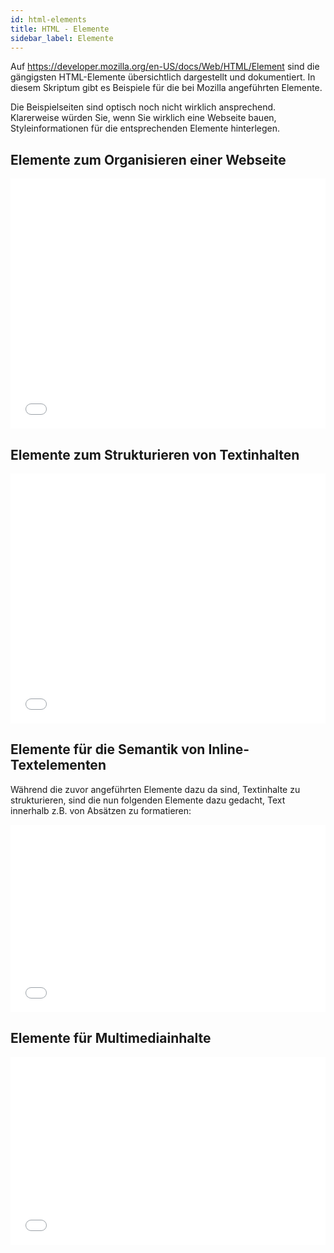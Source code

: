 ---
id: html-elements
title: HTML - Elemente
sidebar_label: Elemente
---

Auf https://developer.mozilla.org/en-US/docs/Web/HTML/Element sind die gängigsten HTML-Elemente
übersichtlich dargestellt und dokumentiert. In diesem Skriptum gibt es Beispiele für die bei Mozilla angeführten
Elemente. 

Die Beispielseiten sind optisch noch nicht wirklich ansprechend. Klarerweise würden Sie, wenn Sie
wirklich eine Webseite bauen, Styleinformationen für die entsprechenden Elemente hinterlegen.

## Elemente zum Organisieren einer Webseite
<iframe width="100%" height="400" src="//jsfiddle.net/michivo/Lzkuws4p/10/embedded/html,result/dark/" allowfullscreen="allowfullscreen" frameborder="0"></iframe>

## Elemente zum Strukturieren von Textinhalten
<iframe width="100%" height="400" src="//jsfiddle.net/michivo/w25fsdyp/40/embedded/html,result/dark/" allowfullscreen="allowfullscreen" frameborder="0"></iframe>

## Elemente für die Semantik von Inline-Textelementen
Während die zuvor angeführten Elemente dazu da sind, Textinhalte zu strukturieren,
sind die nun folgenden Elemente dazu gedacht, Text innerhalb z.B. von Absätzen zu
formatieren:
<iframe width="100%" height="300" src="//jsfiddle.net/michivo/td3g0e4c/33/embedded/html,result/dark/" allowfullscreen="allowfullscreen" frameborder="0"></iframe>

## Elemente für Multimediainhalte
<iframe width="100%" height="300" src="//jsfiddle.net/michivo/Lueg2dwc/30/embedded/html,result/dark/" allowfullscreen="allowfullscreen" frameborder="0"></iframe>